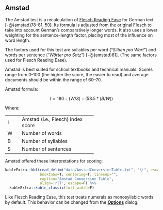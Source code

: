 ## Amstad\index{Amstad|ii} {#sec-amstad}

The Amstad test is a recalculation of [Flesch Reading Ease](#sec-flesch-test)\index{Flesch Reading Ease!variations!Amstad} for German text [-@{amstad}78-81, 50]. Its formula is adjusted from the original Flesch to take into account German's comparatively longer words. It also uses a lower weighting for the sentence-length factor, placing most of the influence on word length.

The factors used for this test are syllables per word ("*Silben pro Wort*") and words per sentence ("*Wörter pro Satz*") [-@{amstad}81]. (The same factors used for Flesch Reading Ease).

Amstad is best suited for school textbooks and technical manuals. Scores range from 0–100 (the higher the score, the easier to read) and average documents should be within the range of 60–70.

Amstad formula:

$$I = 180 - (W/S) - (58.5*(B/W))$$

Where:

+:----+:----------------------------------+
| I   | Amstad (i.e., Flesch) index score |
+-----+-----------------------------------+
| W   | Number of words                   |
+-----+-----------------------------------+
| B   | Number of syllables               |
+-----+-----------------------------------+
| S   | Number of sentences               |
+-----+-----------------------------------+

Amstad offered these interpretations for scoring:

```r
kableExtra::kbl(read_delim("data/AmstadConversionTable.txt", "\t", escape_double=F, trim_ws=T),
                booktabs=T, centering=T, linesep="",
                caption="Amstad Conversion Table",
                align='rll', escape=F) %>%
  kableExtra::kable_classic(full_width=F)
```

::: {.notesection data-latex=""}
Like Flesch Reading Ease, this test treats numerals\index{numerals!Amstad} as monosyllabic words by default. This behavior can be changed from the [**Options**](#sec-readability-test-options) dialog.
:::

\newpage